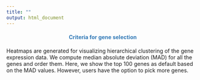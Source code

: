 ```yaml
---
title: ""
output: html_document
---
```


<center> <h4>
<span style="color:#337ab7">Criteria for gene selection</span></h4> </center>

Heatmaps are generated for visualizing hierarchical clustering of the gene expression data. We compute median absolute deviation (MAD) for all the genes and order them. Here, we show the top 100 genes as default based on the MAD values. However, users have the option to pick more genes. 
